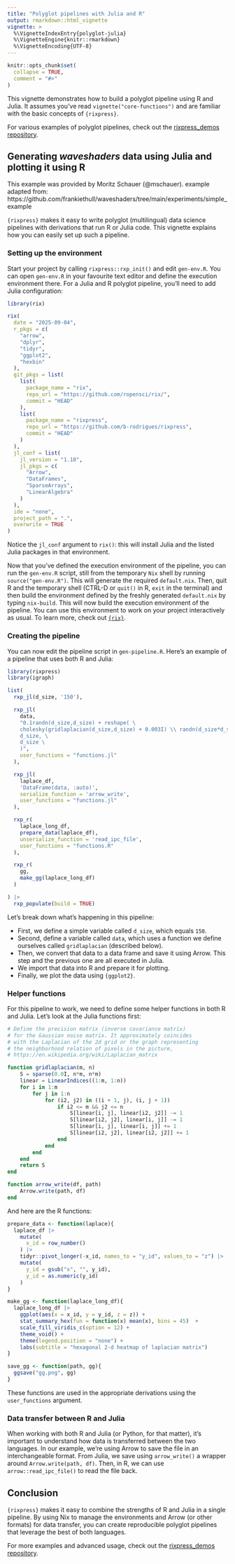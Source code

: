 ```yaml
---
title: "Polyglot pipelines with Julia and R"
output: rmarkdown::html_vignette
vignette: >
  %\VignetteIndexEntry{polyglot-julia}
  %\VignetteEngine{knitr::rmarkdown}
  %\VignetteEncoding{UTF-8}
---
```


```r
knitr::opts_chunk$set(
  collapse = TRUE,
  comment = "#>"
)
```

This vignette demonstrates how to build a polyglot pipeline using R and Julia.
It assumes you've read `vignette("core-functions")` and are familiar with the
basic concepts of `{rixpress}`.

For various examples of polyglot pipelines, check out the [rixpress_demos
repository](https://github.com/b-rodrigues/rixpress_demos/).

## Generating *waveshaders* data using Julia and plotting it using R

This example was provided by Moritz Schauer (@mschauer).
example adapted from: https://github.com/frankiethull/waveshaders/tree/main/experiments/simple_example

`{rixpress}` makes it easy to write polyglot (multilingual) data science
pipelines with derivations that run R or Julia code. This vignette explains how
you can easily set up such a pipeline.

### Setting up the environment

Start your project by calling `rixpress::rxp_init()` and edit `gen-env.R`.
You can open `gen-env.R` in your favourite text editor and define the execution
environment there. For a Julia and R polyglot pipeline, you'll need to add Julia
configuration:

```r
library(rix)

rix(
  date = "2025-09-04",
  r_pkgs = c(
    "arrow",
    "dplyr",
    "tidyr",
    "ggplot2",
    "hexbin"
  ),
  git_pkgs = list(
    list(
      package_name = "rix",
      repo_url = "https://github.com/ropensci/rix/",
      commit = "HEAD"
    ),
    list(
      package_name = "rixpress",
      repo_url = "https://github.com/b-rodrigues/rixpress",
      commit = "HEAD"
    )
  ),
  jl_conf = list(
    jl_version = "1.10",
    jl_pkgs = c(
      "Arrow",
      "DataFrames",
      "SparseArrays",
      "LinearAlgebra"
    )
  ),
  ide = "none",
  project_path = ".",
  overwrite = TRUE
)
```

Notice the `jl_conf` argument to `rix()`: this will install Julia and the listed
Julia packages in that environment.

Now that you've defined the execution environment of the pipeline, you can run
the `gen-env.R` script, still from the temporary `Nix` shell by running
`source("gen-env.R")`. This will generate the required `default.nix`. Then, quit
R and the temporary shell (CTRL-D or `quit()` in R, `exit` in the terminal) and
then build the environment defined by the freshly generated `default.nix` by
typing `nix-build`. This will now build the execution environment of the
pipeline. You can use this environment to work on your project interactively as
usual. To learn more, check out [`{rix}`](https://docs.ropensci.org/rix/).

### Creating the pipeline

You can now edit the pipeline script in `gen-pipeline.R`. Here's an example of a
pipeline that uses both R and Julia:

```r
library(rixpress)
library(igraph)

list(
  rxp_jl(d_size, '150'),

  rxp_jl(
    data,
    "0.1randn(d_size,d_size) + reshape( \
    cholesky(gridlaplacian(d_size,d_size) + 0.003I) \\ randn(d_size*d_size), \
    d_size, \
    d_size \
    )",
    user_functions = "functions.jl"
  ),

  rxp_jl(
    laplace_df,
    'DataFrame(data, :auto)',
    serialize_function = 'arrow_write',
    user_functions = "functions.jl"
  ),

  rxp_r(
    laplace_long_df,
    prepare_data(laplace_df),
    unserialize_function = 'read_ipc_file',
    user_functions = "functions.R"
  ),

  rxp_r(
    gg,
    make_gg(laplace_long_df)
  )

) |>
  rxp_populate(build = TRUE)
```

Let's break down what's happening in this pipeline:

- First, we define a simple variable called `d_size`, which equals `150`.
- Second, define a variable called `data`, which uses a function we define
  ourselves called `gridlaplacian` (described below).
- Then, we convert that data to a data frame and save it using Arrow. This step
  and the previous one are all executed in Julia.
- We import that data into R and prepare it for plotting.
- Finally, we plot the data using `{ggplot2}`.

### Helper functions

For this pipeline to work, we need to define some helper functions in both R and
Julia. Let's look at the Julia functions first:

```julia
# Define the precision matrix (inverse covariance matrix)
# for the Gaussian noise matrix. It approximately coincides
# with the Laplacian of the 2d grid or the graph representing
# the neighborhood relation of pixels in the picture,
# https://en.wikipedia.org/wiki/Laplacian_matrix

function gridlaplacian(m, n)
    S = sparse(0.0I, n*m, n*m)
    linear = LinearIndices((1:m, 1:n))
    for i in 1:m
        for j in 1:n
            for (i2, j2) in ((i + 1, j), (i, j + 1))
                if i2 <= m && j2 <= n
                    S[linear[i, j], linear[i2, j2]] -= 1
                    S[linear[i2, j2], linear[i, j]] -= 1
                    S[linear[i, j], linear[i, j]] += 1
                    S[linear[i2, j2], linear[i2, j2]] += 1
                end
            end
        end
    end
    return S
end

function arrow_write(df, path)
    Arrow.write(path, df)
end
```

And here are the R functions:

```r
prepare_data <- function(laplace){
  laplace_df |>
    mutate(
      x_id = row_number()
    ) |>
    tidyr::pivot_longer(-x_id, names_to = "y_id", values_to = "z") |>
    mutate(
      y_id = gsub("x", "", y_id),
      y_id = as.numeric(y_id)
    )
}

make_gg <- function(laplace_long_df){
  laplace_long_df |>
    ggplot(aes(x = x_id, y = y_id, z = z)) +
    stat_summary_hex(fun = function(x) mean(x), bins = 45)  +
    scale_fill_viridis_c(option = 12) +
    theme_void() +
    theme(legend.position = "none") +
    labs(subtitle = "hexagonal 2-d heatmap of laplacian matrix")
}

save_gg <- function(path, gg){
  ggsave("gg.png", gg)
}
```

These functions are used in the appropriate derivations using the
`user_functions` argument.

### Data transfer between R and Julia

When working with both R and Julia (or Python, for that matter), it's important
to understand how data is transferred between the two languages. In our example,
we're using Arrow to save the file in an interchangeable format. From Julia, we
save using `arrow_write()` a wrapper around `Arrow.write(path, df)`. Then, in R,
we can use `arrow::read_ipc_file()` to read the file back.

## Conclusion

`{rixpress}` makes it easy to combine the strengths of R and Julia in a single
pipeline. By using Nix to manage the environments and Arrow (or other formats)
for data transfer, you can create reproducible polyglot pipelines that leverage
the best of both languages.

For more examples and advanced usage, check out the [rixpress_demos repository](https://github.com/b-rodrigues/rixpress_demos).
